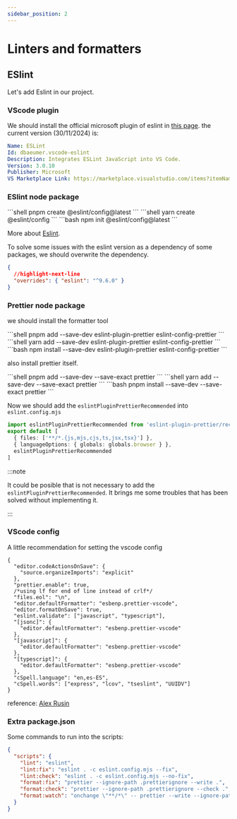 ```yaml
---
sidebar_position: 2
---
```



# Linters and formatters

## ESlint

Let's add Eslint in our project.

### VScode plugin

We should install the official microsoft plugin of eslint in [this page](https://marketplace.visualstudio.com/items?itemName=dbaeumer.vscode-eslint).
the current version (30/11/2024) is:

```yaml
Name: ESLint
Id: dbaeumer.vscode-eslint
Description: Integrates ESLint JavaScript into VS Code.
Version: 3.0.10
Publisher: Microsoft
VS Marketplace Link: https://marketplace.visualstudio.com/items?itemName=dbaeumer.vscode-eslint
```

### ESlint node package

<Tabs>
  <TabItem value="pnpm" label="pnpm" default>
    ```shell pnpm create @eslint/config@latest ```
  </TabItem>
  <TabItem value="yarn" label="yarn">
    ```shell yarn create @eslint/config ```
  </TabItem>
  <TabItem value="npm" label="npm">
    ```bash npm init @eslint/config@latest ```
  </TabItem>
</Tabs>

More about [Eslint](https://eslint.org/docs/latest/use/getting-started).

To solve some issues with the eslint version as a dependency of some packages, we should
overwrite the dependency.

```json title="package.json"
{
  //highlight-next-line
  "overrides": { "eslint": "^9.6.0" }
}
```

### Prettier node package

we should install the formatter tool

<Tabs>
  <TabItem value="pnpm" label="pnpm" default>
    ```shell pnpm add --save-dev eslint-plugin-prettier eslint-config-prettier
    ```
  </TabItem>
  <TabItem value="yarn" label="yarn">
    ```shell yarn add --save-dev eslint-plugin-prettier eslint-config-prettier
    ```
  </TabItem>
  <TabItem value="npm" label="npm">
    ```bash npm install --save-dev eslint-plugin-prettier eslint-config-prettier
    ```
  </TabItem>
</Tabs>

also install prettier itself.

<Tabs>
  <TabItem value="pnpm" label="pnpm" default>
    ```shell pnpm add --save-dev --save-exact prettier ```
  </TabItem>
  <TabItem value="yarn" label="yarn">
    ```shell yarn add --save-dev --save-exact prettier ```
  </TabItem>
  <TabItem value="npm" label="npm">
    ```bash pnpm install --save-dev --save-exact prettier ```
  </TabItem>
</Tabs>

Now we should add the `eslintPluginPrettierRecommended` into `eslint.config.mjs`

```ts title="eslint.config.mjs" {5}
import eslintPluginPrettierRecommended from 'eslint-plugin-prettier/recommended'
export default [
  { files: ['**/*.{js,mjs,cjs,ts,jsx,tsx}'] },
  { languageOptions: { globals: globals.browser } },
  eslintPluginPrettierRecommended
]
```

:::note

It could be posible that is not necessary to add the `eslintPluginPrettierRecommended`.
It brings me some troubles that has been solved without implementing it.

:::

### VScode config

A little recommendation for setting the vscode config

```jsonc title=".vscode/settings.json"
{
  "editor.codeActionsOnSave": {
    "source.organizeImports": "explicit"
  },
  "prettier.enable": true,
  /*using lf for end of line instead of crlf*/
  "files.eol": "\n",
  "editor.defaultFormatter": "esbenp.prettier-vscode",
  "editor.formatOnSave": true,
  "eslint.validate": ["javascript", "typescript"],
  "[jsonc]": {
    "editor.defaultFormatter": "esbenp.prettier-vscode"
  },
  "[javascript]": {
    "editor.defaultFormatter": "esbenp.prettier-vscode"
  },
  "[typescript]": {
    "editor.defaultFormatter": "esbenp.prettier-vscode"
  },
  "cSpell.language": "en,es-ES",
  "cSpell.words": ["express", "lcov", "tseslint", "UUIDV"]
}
```

reference: [Alex Rusin](https://www.youtube.com/watch?v=GTDYsV5pyZU)

### Extra package.json

Some commands to run into the scripts: 

```json title="package.json"
{
  "scripts": {
    "lint": "eslint",
    "lint:fix": "eslint . -c eslint.config.mjs --fix",
    "lint:check": "eslint . -c eslint.config.mjs --no-fix",
    "format:fix": "prettier --ignore-path .prettierignore --write .",
    "format:check": "prettier --ignore-path .prettierignore --check .",
    "format:watch": "onchange \"**/*\" -- prettier --write --ignore-path .prettierignore --ignore-unknown {{changed}}",
  }
}
```